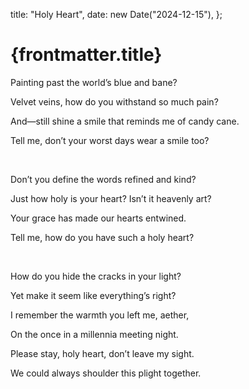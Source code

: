   title: "Holy Heart",
  date: new Date("2024-12-15"),
};

# {frontmatter.title}

Painting past the world’s blue and bane?

Velvet veins, how do you withstand so much pain?

And—still shine a smile that reminds me of candy cane.

Tell me, don’t your worst days wear a smile too?

<br />

Don’t you define the words refined and kind?

Just how holy is your heart? Isn’t it heavenly art?

Your grace has made our hearts entwined.

Tell me, how do you have such a holy heart?

<br />

How do you hide the cracks in your light?

Yet make it seem like everything’s right?

I remember the warmth you left me, aether,

On the once in a millennia meeting night.

Please stay, holy heart, don’t leave my sight.

We could always shoulder this plight together.
